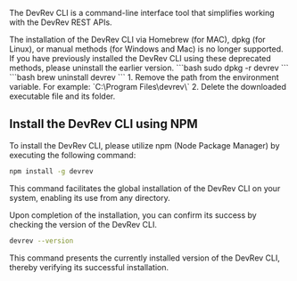 The DevRev CLI is a command-line interface tool that simplifies working with the DevRev REST APIs.


<Callout intent="note">
    The installation of the DevRev CLI via Homebrew (for MAC), dpkg (for Linux), or manual methods (for Windows and Mac) is no longer supported.
    If you have previously installed the DevRev CLI using these deprecated methods, please uninstall the earlier version.
</Callout>
<Tabs>
    <Tab title='Linux'>
        ```bash
        sudo dpkg -r devrev
        ```
    </Tab>
    <Tab title='Mac'>
        ```bash
        brew uninstall devrev
        ```
    </Tab>
    <Tab title='Windows'>
        1. Remove the path from the environment variable. For example: `C:\Program Files\devrev\`
        2. Delete the downloaded executable file and its folder.
    </Tab>
</Tabs>

## Install the DevRev CLI using NPM

To install the DevRev CLI, please utilize npm (Node Package Manager) by executing the following command:
```bash
npm install -g devrev
```
This command facilitates the global installation of the DevRev CLI on your system, enabling its use from any directory.

Upon completion of the installation, you can confirm its success by checking the version of the DevRev CLI.
```bash
devrev --version
```
This command presents the currently installed version of the DevRev CLI, thereby verifying its successful installation.


